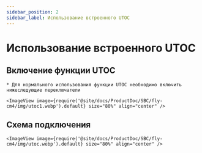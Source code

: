 ```yaml
---
sidebar_position: 2
sidebar_label: Использование встроенного UTOC
---
```




# Использование встроенного UTOC

## Включение функции UTOC

    * Для нормального использования функции UTOC необходимо включить нижеследующие переключатели

    <ImageView image={require('@site/docs/ProductDoc/SBC/fly-cm4/img/utoc1.webp').default} size="80%" align="center" />

## Схема подключения

    <ImageView image={require('@site/docs/ProductDoc/SBC/fly-cm4/img/utoc.webp').default} size="80%" align="center" />
